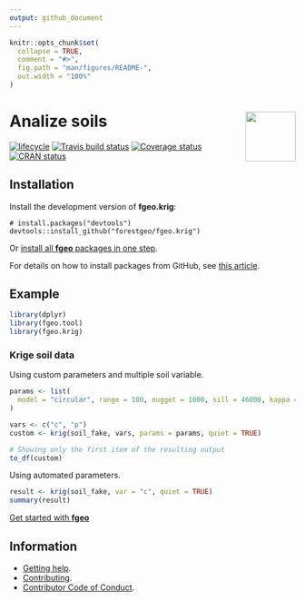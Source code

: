 ```yaml
---
output: github_document
---
```


<!-- README.md is generated from README.Rmd. Please edit that file -->

```r
knitr::opts_chunk$set(
  collapse = TRUE,
  comment = "#>",
  fig.path = "man/figures/README-",
  out.width = "100%"
)
```

# <img src="https://i.imgur.com/vTLlhbp.png" align="right" height=88 /> Analize soils

[![lifecycle](https://img.shields.io/badge/lifecycle-experimental-orange.svg)](https://www.tidyverse.org/lifecycle/#experimental)
[![Travis build status](https://travis-ci.org/forestgeo/fgeo.krig?branch=master)](https://travis-ci.org/forestgeo/fgeo.krig)
[![Coverage status](https://coveralls.io/repos/github/maurolepore/fgeo.krig/badge.svg)](https://coveralls.io/r/maurolepore/fgeo.krig?branch=master)
[![CRAN status](http://www.r-pkg.org/badges/version/fgeo.krig)](https://cran.r-project.org/package=fgeo.krig)

## Installation

Install the development version of **fgeo.krig**:

```
# install.packages("devtools")
devtools::install_github("forestgeo/fgeo.krig")
```

Or [install all **fgeo** packages in one step](https://forestgeo.github.io/fgeo/index.html#installation).

For details on how to install packages from GitHub, see [this article](https://goo.gl/dQKEeg).

## Example

```r
library(dplyr)
library(fgeo.tool)
library(fgeo.krig)
```

### Krige soil data

Using custom parameters and multiple soil variable.

```r
params <- list(
  model = "circular", range = 100, nugget = 1000, sill = 46000, kappa = 0.5
)

vars <- c("c", "p")
custom <- krig(soil_fake, vars, params = params, quiet = TRUE)

# Showing only the first item of the resulting output
to_df(custom)
```

Using automated parameters.

```r
result <- krig(soil_fake, var = "c", quiet = TRUE)
summary(result)
```

[Get started with __fgeo__](https://forestgeo.github.io/fgeo/articles/fgeo.html)

## Information

* [Getting help](SUPPORT.md).
* [Contributing](CONTRIBUTING.md).
* [Contributor Code of Conduct](CODE_OF_CONDUCT.md).

